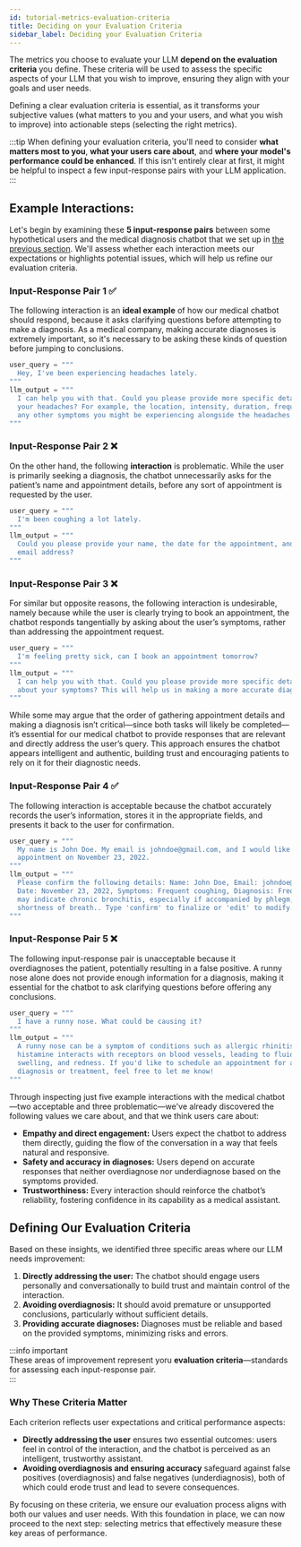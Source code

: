 ```yaml
---
id: tutorial-metrics-evaluation-criteria
title: Deciding on your Evaluation Criteria
sidebar_label: Deciding your Evaluation Criteria
---
```


The metrics you choose to evaluate your LLM **depend on the evaluation criteria** you define. These criteria will be used to assess the specific aspects of your LLM that you wish to improve, ensuring they align with your goals and user needs.

Defining a clear evaluation criteria is essential, as it transforms your subjective values (what matters to you and your users, and what you wish to improve) into actionable steps (selecting the right metrics).

:::tip
When defining your evaluation criteria, you'll need to consider **what matters most to you**, **what your users care about**, and **where your model's performance could be enhanced**. If this isn't entirely clear at first, it might be helpful to inspect a few input-response pairs with your LLM application.
:::

## Example Interactions:

Let's begin by examining these **5 input-response pairs** between some hypothetical users and the medical diagnosis chatbot that we set up in [the previous section](tutorial-llm-application-example). We'll assess whether each interaction meets our expectations or highlights potential issues, which will help us refine our evaluation criteria.

### Input-Response Pair 1 ✅

The following interaction is an **ideal example** of how our medical chatbot should respond, because it asks clarifying questions before attempting to make a diagnosis. As a medical company, making accurate diagnoses is extremely important, so it's necessary to be asking these kinds of question before jumping to conclusions.

```python
user_query = """
  Hey, I've been experiencing headaches lately.
"""
llm_output = """
  I can help you with that. Could you please provide more specific details about 
  your headaches? For example, the location, intensity, duration, frequency, and 
  any other symptoms you might be experiencing alongside the headaches.
"""
```

### Input-Response Pair 2 ❌

On the other hand, the following **interaction** is problematic. While the user is primarily seeking a diagnosis, the chatbot unnecessarily asks for the patient’s name and appointment details, before any sort of appointment is requested by the user.

```python
user_query = """
  I'm been coughing a lot lately.
"""
llm_output = """
  Could you please provide your name, the date for the appointment, and your 
  email address?     
"""
```

### Input-Response Pair 3 ❌

For similar but opposite reasons, the following interaction is undesirable, namely because while the user is clearly trying to book an appointment, the chatbot responds tangentially by asking about the user’s symptoms, rather than addressing the appointment request.

```python
user_query = """
  I'm feeling pretty sick, can I book an appointment tomorrow?
"""
llm_output = """
  I can help you with that. Could you please provide more specific details 
  about your symptoms? This will help us in making a more accurate diagnosis.
"""
```
While some may argue that the order of gathering appointment details and making a diagnosis isn’t critical—since both tasks will likely be completed—it’s essential for our medical chatbot to provide responses that are relevant and directly address the user’s query. This approach ensures the chatbot appears intelligent and authentic, building trust and encouraging patients to rely on it for their diagnostic needs.  

### Input-Response Pair 4 ✅

The following interaction is acceptable because the chatbot accurately records the user’s information, stores it in the appropriate fields, and presents it back to the user for confirmation.

```python
user_query = """
  My name is John Doe. My email is johndoe@gmail.com, and I would like to make an
  appointment on November 23, 2022.
"""
llm_output = """
  Please confirm the following details: Name: John Doe, Email: johndoe@gmail.com, 
  Date: November 23, 2022, Symptoms: Frequent coughing, Diagnosis: Frequent coughing 
  may indicate chronic bronchitis, especially if accompanied by phlegm, wheezing, or 
  shortness of breath.. Type 'confirm' to finalize or 'edit' to modify.
"""
```

### Input-Response Pair 5 ❌

The following input-response pair is unacceptable because it overdiagnoses the patient, potentially resulting in a false positive. A runny nose alone does not provide enough information for a diagnosis, making it essential for the chatbot to ask clarifying questions before offering any conclusions.

```python
user_query = """
  I have a runny nose. What could be causing it?
"""
llm_output = """
  A runny nose can be a symptom of conditions such as allergic rhinitis, where 
  histamine interacts with receptors on blood vessels, leading to fluid buildup, 
  swelling, and redness. If you'd like to schedule an appointment for a detailed 
  diagnosis or treatment, feel free to let me know!
"""
```

Through inspecting just five example interactions with the medical chatbot—two acceptable and three problematic—we've already discovered the following values we care about, and that we think users care about:  

- **Empathy and direct engagement:** Users expect the chatbot to address them directly, guiding the flow of the conversation in a way that feels natural and responsive.  
- **Safety and accuracy in diagnoses:** Users depend on accurate responses that neither overdiagnose nor underdiagnose based on the symptoms provided.  
- **Trustworthiness:** Every interaction should reinforce the chatbot’s reliability, fostering confidence in its capability as a medical assistant.  

## Defining Our Evaluation Criteria

Based on these insights, we identified three specific areas where our LLM needs improvement:  

1. **Directly addressing the user:** The chatbot should engage users personally and conversationally to build trust and maintain control of the interaction.  
2. **Avoiding overdiagnosis:** It should avoid premature or unsupported conclusions, particularly without sufficient details.  
3. **Providing accurate diagnoses:** Diagnoses must be reliable and based on the provided symptoms, minimizing risks and errors.  

:::info important  
These areas of improvement represent yoru **evaluation criteria**—standards for assessing each input-response pair.  
:::  

### Why These Criteria Matter  

Each criterion reflects user expectations and critical performance aspects:  

- **Directly addressing the user** ensures two essential outcomes: users feel in control of the interaction, and the chatbot is perceived as an intelligent, trustworthy assistant.  
- **Avoiding overdiagnosis and ensuring accuracy** safeguard against false positives (overdiagnosis) and false negatives (underdiagnosis), both of which could erode trust and lead to severe consequences.  

By focusing on these criteria, we ensure our evaluation process aligns with both our values and user needs. With this foundation in place, we can now proceed to the next step: selecting metrics that effectively measure these key areas of performance.  





